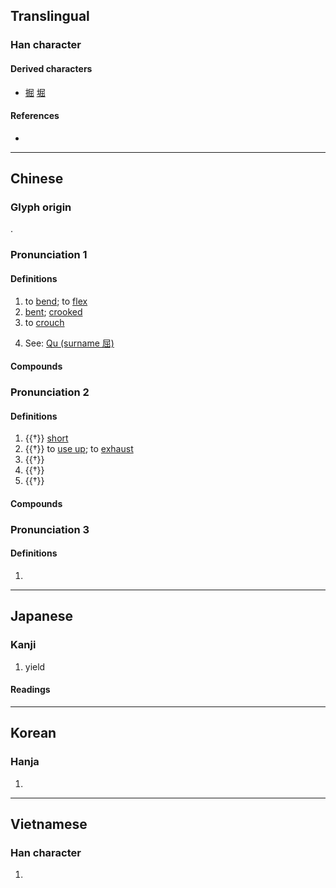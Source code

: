 {{character info}}
==Translingual==

===Han character===
{{Han char|rn=44|rad=尸|as=05|sn=8|four=77272|canj=SUU|ids=⿸尸出}}

====Derived characters====
* [[掘]] [[堀]]

====References====
* {{Han ref|kx=0301.070|dkj=07669|dj=0597.140|hdz=20970.110|uh=5C48|ud=23624|bh=A97D|bd=43389}}

----

==Chinese==
{{zh-forms}}

===Glyph origin===
{{Han etyl}}
{{Han simp|𡲶}}.

===Pronunciation 1===
{{zh-pron
|m=qū
|m-s=
|c=wat1
|c-t=
|g=
|h=pfs=khut/khiut;gd=kiud5
|j=
|mb=kṳ̆
|md=
|mn=khut
|mn-t=kug4/kuh4/kug8/kuh8
|mn-t_note=kuh4 - dialectal ("to curl, to coil"); kug8 - dialectal ("short"); kuh8 - dialectal (in {{zh-l|*屈屈}} - tired, lethargic)
|w=
|x=
|mc=y
|oc=y
|ma=
|cat=v,a
}}

====Definitions====
{{zh-hanzi}}

# to [[bend]]; to [[flex]]
# [[bent]]; [[crooked]]
# to [[crouch]]
# {{surname|zh}} See: [[Qu (surname 屈)]]

====Compounds====
{{zh-der|屈招|屈志|佶屈聱牙|不屈|力屈勢窮|屈節|屈己從人|屈光度|力屈道窮|屈指|大直若屈|含冤負屈|屈折語|力屈計窮|冤天屈地|屈才|低頭屈膝|屈奇|屈曲|情見勢屈|卑躬屈節|屈膝|傷屈|情見力屈|交臂屈膝|受委屈|屈座|屈量|小屈大伸|大屈|屈戌|屈指可數|不屈不撓|卑躬屈膝|屈折|屈從|屈駕|屈辱|屈身|屈豔班香|屈滯|屈沉|屈死鬼|屈枉|屈撓|屈打成招|屈意奉承|屈心|屈己待人|屈尊敬賢|屈尊|屈伸|屈一伸萬|堅貞不屈|尺蠖之屈|寧死不屈|屈宋|委屈|口屈|冤屈|屈蟠|受屈|屈死|喊冤叫屈|威武不屈|屈服|屈就|屈身下士|叫屈|屈指一算|以屈求伸|屈漾|枉屈|懷冤抱屈|理屈事窮|理屈|抱屈|有屈無伸|白屈菜|指不勝屈|理屈詞窮|撞天屈|摧志屈道|才過屈宋|衙官屈宋|誓死不屈|臨難不屈|頑強不屈|蠖屈|絕不屈服|銜冤負屈|能屈能伸|龔勝不屈|負屈銜冤|鳴冤叫屈|至死不屈|首屈一指|詰屈|負屈含冤|蠖屈求伸|計窮力屈|負屈|詰屈聱牙|詞窮理屈|屈原|不戰而屈人之兵|屈蛇|老屈}}

===Pronunciation 2===
{{zh-pron
|m=jué
|c=gwat6
|dial=n
|cat=a,v
}}

====Definitions====
{{zh-hanzi}}

# {{†}} [[short]]
# {{†}} to [[use up]]; to [[exhaust]]
# {{†}} {{zh-alt-form|倔|[[stubborn]]; [[obstinate]]}}
# {{†}} {{zh-alt-form|崛|[[exotic]]}}
# {{†}} {{zh-alt-form|崛|to [[rise]] [[abruptly]]}}

====Compounds====
{{zh-der|屈奇|屈強|屈起}}

===Pronunciation 3===
{{zh-pron
|m=què
|dial=n
|cat=a,v
}}

====Definitions====
{{zh-hanzi}}

# {{zh-only|屈狄|a kind of [[noblewoman|noblewomen]]'s [[clothing]] in ancient China}}

----

==Japanese==

===Kanji===
{{ja-kanji|grade=c|rs=尸05}}

# yield

====Readings====
{{ja-readings
|goon=くち, ごち
|kanon=くつ
|kun=かが-む, かが-まる, かが-める
}}

----

==Korean==

===Hanja===
{{ko-hanja|hangeul=굴|rv=gul|mr=kul}}

# {{rfdef|ko|sort=尸05}}

----

==Vietnamese==

===Han character===
{{vi-readings|reading=khuất, quất|rs=尸05}}

# {{rfdef|vi}}